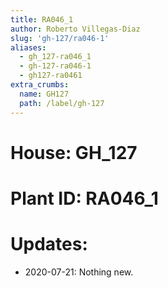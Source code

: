 ```yaml
---
title: RA046_1
author: Roberto Villegas-Diaz
slug: 'gh-127/ra046-1'
aliases:
  - gh_127-ra046_1
  - gh-127-ra046-1
  - gh127-ra0461
extra_crumbs:
  name: GH127
  path: /label/gh-127
---
```


# **House**: GH_127
# **Plant ID**: RA046_1
# **Updates**: 
 - 2020-07-21: Nothing new.
